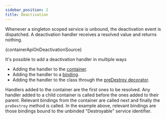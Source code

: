 ```yaml
---
sidebar_position: 2
title: Deactivation
---
```


Whenever a singleton scoped service is unbound, the deactivation event is dispatched. A deactivation handler receives a resolved value and returns nothing.

<CodeBlock language="ts">{containerApiOnDeactivationSource}</CodeBlock>

It's possible to add a deactivation handler in multiple ways

- Adding the handler to the [container](/docs/api/container#ondeactivation).
- Adding the handler to a [binding](/docs/api/binding-syntax#ondeactivation).
- Adding the handler to the class through the [preDestroy decorator](/docs/api/decorator#predestroy).

Handlers added to the container are the first ones to be resolved. Any handler added to a child container is called before the ones added to their parent. Relevant bindings from the container are called next and finally the `preDestroy` method is called. In the example above, relevant bindings are those bindings bound to the unbinded "Destroyable" service identifier.
